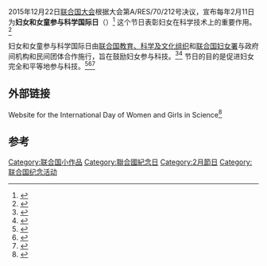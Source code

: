 2015年12月22日[[联合国大会|联合国大会]]根据大会第A/RES/70/212号决议，宣布每年2月11日为'''妇女和女童参与科学国际日'''（{{lang-en|International Day of Women and Girls in Science}}）<ref>{{Cite web|url=https://undocs.org/A/RES/70/212|title=A/RES/70/212 - E - A/RES/70/212|website=undocs.org|access-date=2019-10-25|archive-date=2019-06-03|archive-url=https://web.archive.org/web/20190603183501/https://undocs.org/A/RES/70/212|dead-url=no}}</ref> 这个节日表彰妇女在科学技术上的重要作用。<ref>{{Cite web|url=https://www.un.org/en/events/women-and-girls-in-science-day/index.shtml|title=International Day of Women and Girls in Science, 11 February|website=www.un.org|language=EN|access-date=2019-10-25|archive-date=2020-02-02|archive-url=https://web.archive.org/web/20200202204951/https://www.un.org/en/events/women-and-girls-in-science-day/index.shtml|dead-url=no}}</ref>

妇女和女童参与科学国际日由[[联合国教育、科学及文化组织|联合国教育、科学及文化组织]]和[[联合国妇女署|联合国妇女署]]与政府间机构和民间团体合作施行，旨在鼓励妇女参与科技。<ref>{{Cite web|url=https://www.unwomen.org/en/news/in-focus/international-day-of-women-and-girls-in-science|title=International Day of Women and Girls in Science|website=UN Women|language=en|access-date=2019-10-25|archive-date=2020-01-15|archive-url=https://web.archive.org/web/20200115123326/https://www.unwomen.org/en/news/in-focus/international-day-of-women-and-girls-in-science|dead-url=no}}</ref><ref>{{Cite web|url=https://en.unesco.org/commemorations/womenandgirlinscienceday|title=International Day of Women and Girls in Science|date=2018-10-04|website=UNESCO|language=en|access-date=2019-10-25|archive-date=2020-01-15|archive-url=https://web.archive.org/web/20200115134806/https://en.unesco.org/commemorations/womenandgirlinscienceday|dead-url=no}}</ref> 节日的目的是促进妇女完全和平等地参与科技。<ref>{{Cite web|url=https://www.forbes.com/sites/annatobin/2019/02/11/watch-the-international-day-of-women-and-girls-in-science-at-the-united-nations-now/|title=Watch the International Day of Women and Girls in Science at the United Nations now|last=Tobin|first=Anna|website=Forbes|language=en|access-date=2019-10-25|archive-date=2019-10-25|archive-url=https://web.archive.org/web/20191025065656/https://www.forbes.com/sites/annatobin/2019/02/11/watch-the-international-day-of-women-and-girls-in-science-at-the-united-nations-now/|dead-url=no}}</ref><ref>{{Cite web|url=https://www.un.org/en/events/women-and-girls-in-science-day/|title=International Day of Women and Girls in Science, 11 February|website=www.un.org|language=EN|access-date=2019-10-25|archive-date=2019-12-09|archive-url=https://web.archive.org/web/20191209113327/https://www.un.org/en/events/women-and-girls-in-science-day/|dead-url=no}}</ref><ref>{{Cite web|url=https://www.unric.org/en/latest-un-buzz/30068-international-day-of-women-and-girls-in-science|title=International Day of Women and Girls in Science|website=United Nations Regional Information Centre for Western Europe (UNRIC)|language=en-gb|access-date=2019-10-25|archive-date=2019-10-25|archive-url=https://web.archive.org/web/20191025065657/https://www.unric.org/en/latest-un-buzz/30068-international-day-of-women-and-girls-in-science|dead-url=no}}</ref>

==外部链接==
Website for the International Day of Women and Girls in Science<ref>{{Cite web|url=https://womeninscienceday.org/WISID_WP/|title=International Day of Women and Girls in Science – February 11|language=en-US|website=womeninscienceday.org|access-date=2019-10-25|archive-date=2019-04-08|archive-url=https://web.archive.org/web/20190408195148/https://womeninscienceday.org/WISID_WP/|dead-url=no}}</ref>

==参考==
{{reflist}}

[[Category:联合国小作品|Category:联合国小作品]]
[[Category:聯合國紀念日|Category:聯合國紀念日]]
[[Category:2月節日|Category:2月節日]]
[[Category:联合国纪念活动|Category:联合国纪念活动]]